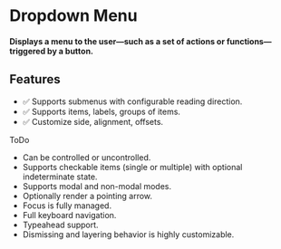 
<Meta title="Primitives/Dropdown Menu" />

# Dropdown Menu

#### Displays a menu to the user—such as a set of actions or functions—triggered by a button.

<Canvas sourceState="hidden" of={DropdownStories.Default} height="300px" />

## Features

- ✅ Supports submenus with configurable reading direction.
- ✅ Supports items, labels, groups of items.
- ✅ Customize side, alignment, offsets.

ToDo

- Can be controlled or uncontrolled.
- Supports checkable items (single or multiple) with optional indeterminate state.
- Supports modal and non-modal modes.
- Optionally render a pointing arrow.
- Focus is fully managed.
- Full keyboard navigation.
- Typeahead support.
- Dismissing and layering behavior is highly customizable.
